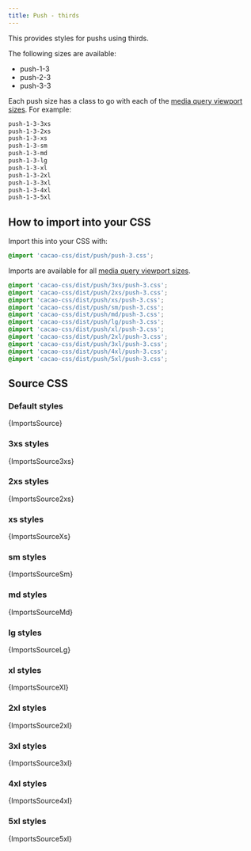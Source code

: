 ```yaml
---
title: Push - thirds
---
```


This provides styles for pushs using thirds.

The following sizes are available:

- push-1-3
- push-2-3
- push-3-3

Each push size has a class to go with each of the [media query viewport sizes](/styles/media#viewport-media-queries). For example:

```css
push-1-3-3xs
push-1-3-2xs
push-1-3-xs
push-1-3-sm
push-1-3-md
push-1-3-lg
push-1-3-xl
push-1-3-2xl
push-1-3-3xl
push-1-3-4xl
push-1-3-5xl
```

## How to import into your CSS

Import this into your CSS with:

```css
@import 'cacao-css/dist/push/push-3.css';
```

Imports are available for all [media query viewport sizes](/styles/media#viewport-media-queries).

```css
@import 'cacao-css/dist/push/3xs/push-3.css';
@import 'cacao-css/dist/push/2xs/push-3.css';
@import 'cacao-css/dist/push/xs/push-3.css';
@import 'cacao-css/dist/push/sm/push-3.css';
@import 'cacao-css/dist/push/md/push-3.css';
@import 'cacao-css/dist/push/lg/push-3.css';
@import 'cacao-css/dist/push/xl/push-3.css';
@import 'cacao-css/dist/push/2xl/push-3.css';
@import 'cacao-css/dist/push/3xl/push-3.css';
@import 'cacao-css/dist/push/4xl/push-3.css';
@import 'cacao-css/dist/push/5xl/push-3.css';
```

## Source CSS

<!-- markdownlint-disable -->

### Default styles

<CodeBlock language="css" title="push/push-3.css">{ImportsSource}</CodeBlock>

### 3xs styles

<CodeBlock language="css" title="push/3xs/push-3.css">{ImportsSource3xs}</CodeBlock>

### 2xs styles

<CodeBlock language="css" title="push/2xs/push-3.css">{ImportsSource2xs}</CodeBlock>

### xs styles

<CodeBlock language="css" title="push/xs/push-3.css">{ImportsSourceXs}</CodeBlock>

### sm styles

<CodeBlock language="css" title="push/sm/push-3.css">{ImportsSourceSm}</CodeBlock>

### md styles

<CodeBlock language="css" title="push/md/push-3.css">{ImportsSourceMd}</CodeBlock>

### lg styles

<CodeBlock language="css" title="push/lg/push-3.css">{ImportsSourceLg}</CodeBlock>

### xl styles

<CodeBlock language="css" title="push/xl/push-3.css">{ImportsSourceXl}</CodeBlock>

### 2xl styles

<CodeBlock language="css" title="push/2xl/push-3.css">{ImportsSource2xl}</CodeBlock>

### 3xl styles

<CodeBlock language="css" title="push/3xl/push-3.css">{ImportsSource3xl}</CodeBlock>

### 4xl styles

<CodeBlock language="css" title="push/4xl/push-3.css">{ImportsSource4xl}</CodeBlock>

### 5xl styles

<CodeBlock language="css" title="push/5xl/push-3.css">{ImportsSource5xl}</CodeBlock>
